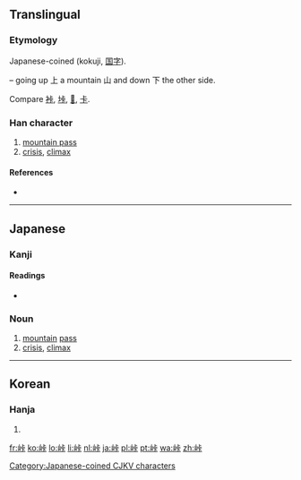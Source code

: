 ==Translingual==
===Etymology===
Japanese-coined (kokuji, [[国字]]).

{{Han compound|山|上|下|ls=ic}} – going up 上 a mountain 山 and down 下 the other side.

Compare [[裃]], [[垰]], [[𠱚]], [[卡]].

[[Category:Japanese-coined CJKV characters]]

===Han character===
{{Han char|rn=46|rad=山|as=06|sn=9|four=|canj=山卜一卜 (UYMY)}}

# [[mountain pass]]
# [[crisis]], [[climax]]

====References====
* {{Han ref|kx=0311.061|dkj=08068|dj=0611.120|hdz=10770.081|uh=5CE0|ud=23776}}

----

==Japanese==

===Kanji===
{{ja-kanji|grade=c|rs=山06}}

====Readings====
* {{ja-readings|on=|kun=[[とうげ]] (tōge)}}

===Noun===
{{ja-noun|k|hira=とうげ|rom=tōge}} 

# [[mountain]] [[pass]]
# [[crisis]], [[climax]]

----

==Korean==

===Hanja===
{{ko-hanja|hangeul=[[상]]|rv=sang|mr=sang}}

# {{defn|lang=ko|sort=山06}}

[[fr:峠]]
[[ko:峠]]
[[lo:峠]]
[[li:峠]]
[[nl:峠]]
[[ja:峠]]
[[pl:峠]]
[[pt:峠]]
[[wa:峠]]
[[zh:峠]]
